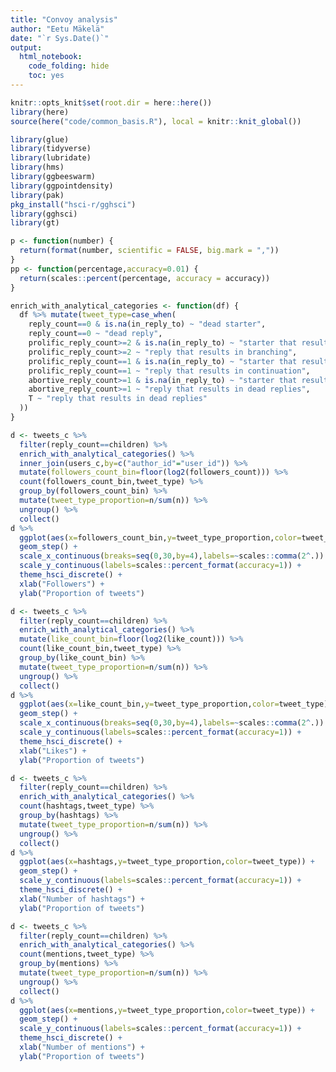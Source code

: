 ```yaml
---
title: "Convoy analysis"
author: "Eetu Mäkelä"
date: "`r Sys.Date()`"
output: 
  html_notebook:
    code_folding: hide
    toc: yes
---
```


```r
knitr::opts_knit$set(root.dir = here::here())
library(here)
source(here("code/common_basis.R"), local = knitr::knit_global())

library(glue)
library(tidyverse)
library(lubridate)
library(hms)
library(ggbeeswarm)
library(ggpointdensity)
library(pak)
pkg_install("hsci-r/gghsci")
library(gghsci)
library(gt)

p <- function(number) {
  return(format(number, scientific = FALSE, big.mark = ","))
}
pp <- function(percentage,accuracy=0.01) {
  return(scales::percent(percentage, accuracy = accuracy))
}

enrich_with_analytical_categories <- function(df) {
  df %>% mutate(tweet_type=case_when(
    reply_count==0 & is.na(in_reply_to) ~ "dead starter",
    reply_count==0 ~ "dead reply",
    prolific_reply_count>=2 & is.na(in_reply_to) ~ "starter that results in branching",
    prolific_reply_count>=2 ~ "reply that results in branching",
    prolific_reply_count==1 & is.na(in_reply_to) ~ "starter that results in continuation",
    prolific_reply_count==1 ~ "reply that results in continuation",
    abortive_reply_count>=1 & is.na(in_reply_to) ~ "starter that results in dead replies",
    abortive_reply_count>=1 ~ "reply that results in dead replies",
    T ~ "reply that results in dead replies"
  ))
}
```

```r
d <- tweets_c %>%
  filter(reply_count==children) %>%
  enrich_with_analytical_categories() %>%
  inner_join(users_c,by=c("author_id"="user_id")) %>%
  mutate(followers_count_bin=floor(log2(followers_count))) %>%
  count(followers_count_bin,tweet_type) %>%
  group_by(followers_count_bin) %>% 
  mutate(tweet_type_proportion=n/sum(n)) %>%
  ungroup() %>%
  collect()
d %>%
  ggplot(aes(x=followers_count_bin,y=tweet_type_proportion,color=tweet_type)) +
  geom_step() +
  scale_x_continuous(breaks=seq(0,30,by=4),labels=~scales::comma(2^.)) +
  scale_y_continuous(labels=scales::percent_format(accuracy=1)) +
  theme_hsci_discrete() +
  xlab("Followers") +
  ylab("Proportion of tweets")
```

```r
d <- tweets_c %>%
  filter(reply_count==children) %>%
  enrich_with_analytical_categories() %>%
  mutate(like_count_bin=floor(log2(like_count))) %>%
  count(like_count_bin,tweet_type) %>%
  group_by(like_count_bin) %>% 
  mutate(tweet_type_proportion=n/sum(n)) %>%
  ungroup() %>%
  collect()
d %>%
  ggplot(aes(x=like_count_bin,y=tweet_type_proportion,color=tweet_type)) +
  geom_step() +
  scale_x_continuous(breaks=seq(0,30,by=4),labels=~scales::comma(2^.)) +
  scale_y_continuous(labels=scales::percent_format(accuracy=1)) +
  theme_hsci_discrete() +
  xlab("Likes") +
  ylab("Proportion of tweets")
```

```r
d <- tweets_c %>%
  filter(reply_count==children) %>%
  enrich_with_analytical_categories() %>%
  count(hashtags,tweet_type) %>%
  group_by(hashtags) %>% 
  mutate(tweet_type_proportion=n/sum(n)) %>%
  ungroup() %>%
  collect()
d %>%
  ggplot(aes(x=hashtags,y=tweet_type_proportion,color=tweet_type)) +
  geom_step() +
  scale_y_continuous(labels=scales::percent_format(accuracy=1)) +
  theme_hsci_discrete() +
  xlab("Number of hashtags") +
  ylab("Proportion of tweets")
```

```r
d <- tweets_c %>%
  filter(reply_count==children) %>%
  enrich_with_analytical_categories() %>%
  count(mentions,tweet_type) %>%
  group_by(mentions) %>% 
  mutate(tweet_type_proportion=n/sum(n)) %>%
  ungroup() %>%
  collect()
d %>%
  ggplot(aes(x=mentions,y=tweet_type_proportion,color=tweet_type)) +
  geom_step() +
  scale_y_continuous(labels=scales::percent_format(accuracy=1)) +
  theme_hsci_discrete() +
  xlab("Number of mentions") +
  ylab("Proportion of tweets")
```